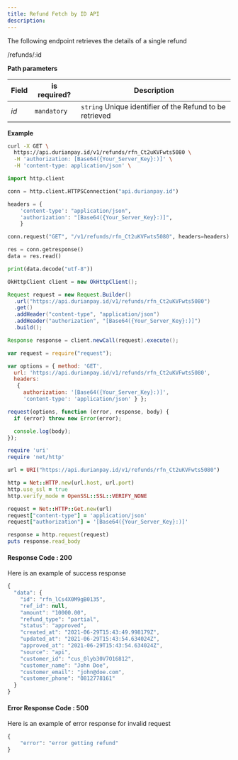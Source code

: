 ```yaml
---
title: Refund Fetch by ID API
description: 
---
```


<div class = 'right-component'></div>

<div class = 'left-side'>


The following endpoint retrieves the details of a single refund

<url get = ""><div class = "ib">/refunds/:id</div></url>

</div>

<div class = 'full-side'>

<div class = 'left-side'>

**Path parameters**

| Field |	is required? |	Description |
| --------- | --------- | ----------------- |
| _id_ |	`mandatory` |	`string` Unique identifier of the Refund to be retrieved |

</div>

<div class = 'right-code'>

**Example**

<MultiCodeBlock>

```bash
curl -X GET \
  https://api.durianpay.id/v1/refunds/rfn_Ct2uKVFwts5080 \
  -H 'authorization: [Base64({Your_Server_Key}:)]' \
  -H 'content-type: application/json' \
```

```python
import http.client

conn = http.client.HTTPSConnection("api.durianpay.id")

headers = {
    'content-type': "application/json",
    'authorization': "[Base64({Your_Server_Key}:)]",
    }

conn.request("GET", "/v1/refunds/rfn_Ct2uKVFwts5080", headers=headers)

res = conn.getresponse()
data = res.read()

print(data.decode("utf-8"))
```

```java
OkHttpClient client = new OkHttpClient();

Request request = new Request.Builder()
  .url("https://api.durianpay.id/v1/refunds/rfn_Ct2uKVFwts5080")
  .get()
  .addHeader("content-type", "application/json")
  .addHeader("authorization", "[Base64({Your_Server_Key}:)]")
  .build();

Response response = client.newCall(request).execute();
```

```js
var request = require("request");

var options = { method: 'GET',
  url: 'https://api.durianpay.id/v1/refunds/rfn_Ct2uKVFwts5080',
  headers: 
   { 
     authorization: '[Base64({Your_Server_Key}:)]',
     'content-type': 'application/json' } };

request(options, function (error, response, body) {
  if (error) throw new Error(error);

  console.log(body);
});
```

```ruby
require 'uri'
require 'net/http'

url = URI("https://api.durianpay.id/v1/refunds/rfn_Ct2uKVFwts5080")

http = Net::HTTP.new(url.host, url.port)
http.use_ssl = true
http.verify_mode = OpenSSL::SSL::VERIFY_NONE

request = Net::HTTP::Get.new(url)
request["content-type"] = 'application/json'
request["authorization"] = '[Base64({Your_Server_Key}:)]'

response = http.request(request)
puts response.read_body
```

</MultiCodeBlock>

</div>

</div>

<div class = 'right-code ml-60'>

#### Response Code : 200 
Here is an example of success response

```js
{
  "data": {
    "id": "rfn_lCs4X0M9gB0135",
    "ref_id": null,
    "amount": "10000.00",
    "refund_type": "partial",
    "status": "approved",
    "created_at": "2021-06-29T15:43:49.998179Z",
    "updated_at": "2021-06-29T15:43:54.634024Z",
    "approved_at": "2021-06-29T15:43:54.634024Z",
    "source": "api",
    "customer_id": "cus_0lyb30V7O16812",
    "customer_name": "John Doe",
    "customer_email": "john@doe.com",
    "customer_phone": "0812778161"
  }
}
```

#### Error Response Code : 500
Here is an example of error response for invalid request

```js
{
    "error": "error getting refund"
}
```

</div>